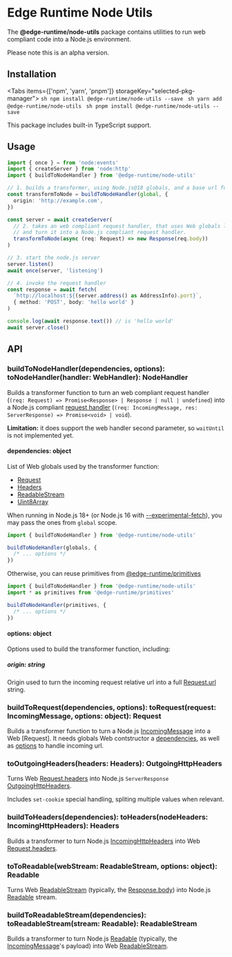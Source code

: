 
# Edge Runtime Node Utils

The **@edge-runtime/node-utils** package contains utilities to run web compliant code into a Node.js environment.

<Callout type='warning' emoji='⚠️'>
  Please note this is an alpha version.
</Callout>

## Installation

<Tabs items={['npm', 'yarn', 'pnpm']} storageKey="selected-pkg-manager">
  <Tab>
    ```sh
    npm install @edge-runtime/node-utils --save
    ```
  </Tab>
  <Tab>
    ```sh
    yarn add @edge-runtime/node-utils
    ```
  </Tab>
  <Tab>
    ```sh
    pnpm install @edge-runtime/node-utils --save
    ```
  </Tab>
</Tabs>

This package includes built-in TypeScript support.

## Usage

```ts
import { once } = from 'node:events'
import { createServer } from 'node:http'
import { buildToNodeHandler } from '@edge-runtime/node-utils'

// 1. builds a transformer, using Node.js@18 globals, and a base url for URL constructor.
const transformToNode = buildToNodeHandler(global, {
  origin: 'http://example.com',
})

const server = await createServer(
  // 2. takes an web compliant request handler, that uses Web globals like Request and Response,
  // and turn it into a Node.js compliant request handler.
  transformToNode(async (req: Request) => new Response(req.body))
)

// 3. start the node.js server
server.listen()
await once(server, 'listening')

// 4. invoke the request handler
const response = await fetch(
  `http://localhost:${(server.address() as AddressInfo).port}`,
  { method: 'POST', body: 'hello world' }
)

console.log(await response.text()) // is 'hello world'
await server.close()
```

## API

### buildToNodeHandler(dependencies, options): toNodeHandler(handler: WebHandler): NodeHandler

Builds a transformer function to turn an web compliant request handler (`(req: Request) => Promise<Response> | Response | null | undefined`) into
a Node.js compliant [request handler](https://nodejs.org/api/http.html#httpcreateserveroptions-requestlistener) (`(req: IncomingMessage, res: ServerResponse) => Promise<void> | void`).

**Limitation:** it does support the web handler second parameter, so `waitUntil` is not implemented yet.

#### dependencies: object

List of Web globals used by the transformer function:

- [Request](https://developer.mozilla.org/en-US/docs/Web/API/Request)
- [Headers](https://developer.mozilla.org/en-US/docs/Web/API/Headers)
- [ReadableStream](https://developer.mozilla.org/en-US/docs/Web/API/ReadableStream)
- [Uint8Array](https://developer.mozilla.org/en-US/docs/Web/JavaScript/Reference/Global_Objects/Uint8Array)

When running in Node.js 18+ (or Node.js 16 with [--experimental-fetch](https://nodejs.org/docs/latest-v16.x/api/cli.html#node_optionsoptions)), you may pass the ones from `global` scope.

```js
import { buildToNodeHandler } from '@edge-runtime/node-utils'

buildToNodeHandler(globals, {
  /* ... options */
})
```

Otherwise, you can reuse primitives from [@edge-runtime/primitives](/packages/primitives)

```js
import { buildToNodeHandler } from '@edge-runtime/node-utils'
import * as primitives from '@edge-runtime/primitives'

buildToNodeHandler(primitives, {
  /* ... options */
})
```

#### options: object

Options used to build the transformer function, including:

##### origin: string

Origin used to turn the incoming request relative url into a full [Request.url](https://developer.mozilla.org/en-US/docs/Web/API/Request/url) string.

### buildToRequest(dependencies, options): toRequest(request: IncomingMessage, options: object): Request

Builds a transformer function to turn a Node.js [IncomingMessage](https://nodejs.org/api/http.html#class-httpincomingmessage) into a Web [Request].
It needs globals Web contstructor a [dependencies](#dependencies-object), as well as [options](#options-object) to handle incoming url.

### toOutgoingHeaders(headers: Headers): OutgoingHttpHeaders

Turns Web [Request.headers](https://developer.mozilla.org/en-US/docs/Web/API/Request/headers) into
Node.js `ServerResponse` [OutgoingHttpHeaders](https://nodejs.org/api/http.html#responsegetheaders).

Includes `set-cookie` special handling, spliting multiple values when relevant.

### buildToHeaders(dependencies): toHeaders(nodeHeaders: IncomingHttpHeaders): Headers

Builds a transformer to turn Node.js [IncomingHttpHeaders](https://nodejs.org/api/http.html#messageheaders) into
Web [Request.headers](https://developer.mozilla.org/en-US/docs/Web/API/Request/headers).

### toToReadable(webStream: ReadableStream, options: object): Readable

Turns Web [ReadableStream](https://nodejs.org/api/stream.html#readable-streams)
(typically, the [Response.body](https://developer.mozilla.org/en-US/docs/Web/API/Response/body)) into
Node.js [Readable](https://nodejs.org/api/stream.html#readable-streams) stream.

### buildToReadableStream(dependencies): toReadableStream(stream: Readable): ReadableStream

Builds a transformer to turn Node.js [Readable](https://nodejs.org/api/stream.html#readable-streams)
(typically, the [IncomingMessage](https://nodejs.org/api/http.html#class-httpincomingmessage)'s payload) into
Web [ReadableStream](https://nodejs.org/api/stream.html#readable-streams).
